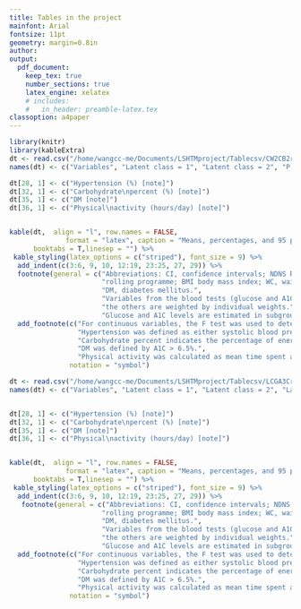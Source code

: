 ```yaml
---
title: Tables in the project
mainfont: Arial
fontsize: 11pt
geometry: margin=0.8in
author:  
output: 
  pdf_document: 
    keep_tex: true
    number_sections: true
    latex_engine: xelatex
    # includes:  
    #   in_header: preamble-latex.tex
classoption: a4paper
---
```




```r
library(knitr)
library(kableExtra)
dt <- read.csv("/home/wangcc-me/Documents/LSHTMproject/Tablecsv/CW2CB2results.csv", header = T, row.names = NULL, colClasses = "character")
names(dt) <- c("Variables", "Latent class = 1", "Latent class = 2", "P value [note]")

dt[28, 1] <- c("Hypertension (%) [note]")
dt[32, 1] <- c("Carbohydrate\npercent (%) [note]")
dt[35, 1] <- c("DM [note]")
dt[36, 1] <- c("Physical\nactivity (hours/day) [note]")


kable(dt,  align = "l", row.names = FALSE,
              format = "latex", caption = "Means, percentages, and 95 percent CIs of the characteristics by latent class memberships in the UK adults (NDNS RP 2008/09-2015/16, sample size = 6155).", 
      booktabs = T,linesep = "") %>%
 kable_styling(latex_options = c("striped"), font_size = 9) %>% 
  add_indent(c(3:6, 9, 10, 12:19, 23:25, 27, 29)) %>% 
  footnote(general = c("Abbreviations: CI, confidence intervals; NDNS RP, national dietary and nutrition survey", 
                       "rolling programme; BMI body mass index; WC, waist circumference; A1C, haemoglobin A1c;", 
                       "DM, diabetes mellitus.", 
                       "Variables from the blood tests (glucose and A1C) are weighted by blood sample weights,", 
                       "the others are weighted by individual weights.", 
                       "Glucose and A1C levels are estimated in subgroups of people without diabetes.")) %>% 
  add_footnote(c("For continuous variables, the F test was used to determine differences between latent classes. For categorical variables, differences between latent classes were assessed using the adjusted Pearson Chi-2 test for survey data.",
                 "Hypertension was defined as either systolic blood pressure >= 140 mmHg or diastolic blood pressure >= 90 mmHg, or under treatment for hypertension.", 
                 "Carbohydrate percent indicates the percentage of energy from carbohydrate in total energy intake",
                 "DM was defined by A1C > 6.5%.", 
                 "Physical activity was calculated as mean time spent at moderate or vigorous physical activity during the survey."), 
               notation = "symbol")
```



```r
dt <- read.csv("/home/wangcc-me/Documents/LSHTMproject/Tablecsv/LCGA3Cresults.csv", header = T, row.names = NULL, colClasses = "character")
names(dt) <- c("Variables", "Latent class = 1", "Latent class = 2", "Latent class = 3", "P value [note]")


dt[28, 1] <- c("Hypertension (%) [note]")
dt[32, 1] <- c("Carbohydrate\npercent (%) [note]")
dt[35, 1] <- c("DM [note]")
dt[36, 1] <- c("Physical\nactivity (hours/day) [note]")


kable(dt,  align = "l", row.names = FALSE,
              format = "latex", caption = "Means, percentages, and 95 percent CIs of the characteristics by latent class memberships in the UK adults (NDNS RP 2008/09-2015/16, sample size = 6155).", 
      booktabs = T,linesep = "") %>%
 kable_styling(latex_options = c("striped"), font_size = 9) %>% 
  add_indent(c(3:6, 9, 10, 12:19, 23:25, 27, 29)) %>% 
   footnote(general = c("Abbreviations: CI, confidence intervals; NDNS RP, national dietary and nutrition survey", 
                       "rolling programme; BMI body mass index; WC, waist circumference; A1C, haemoglobin A1c;", 
                       "DM, diabetes mellitus.", 
                       "Variables from the blood tests (glucose and A1C) are weighted by blood sample weights,", 
                       "the others are weighted by individual weights.", 
                       "Glucose and A1C levels are estimated in subgroups of people without diabetes.")) %>% 
  add_footnote(c("For continuous variables, the F test was used to determine differences between latent classes with Bonferroni correction to account for multiple testing across >2 classes. For categorical variables, differences between latent classes were assessed using the adjusted Pearson Chi-2 test for survey data.",
                 "Hypertension was defined as either systolic blood pressure >= 140 mmHg or diastolic blood pressure >= 90 mmHg, or under treatment for hypertension.", 
                 "Carbohydrate percent indicates the percentage of energy from carbohydrate in total energy intake",
                 "DM was defined by A1C > 6.5%.", 
                 "Physical activity was calculated as mean time spent at moderate or vigorous physical activity during the survey."), 
               notation = "symbol")
```

